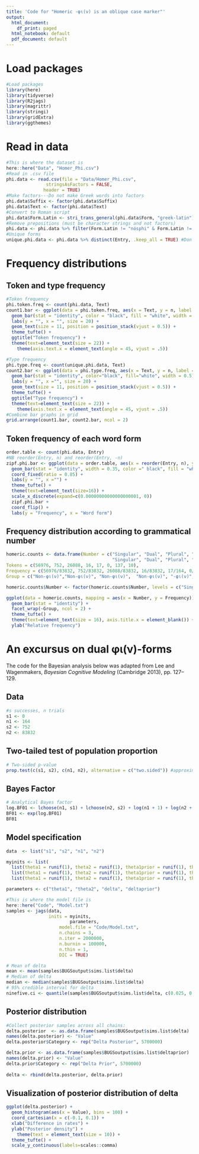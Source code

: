 ```yaml
---
title: 'Code for "Homeric -φι(ν) is an oblique case marker"'
output:
  html_document:
    df_print: paged
  html_notebook: default
  pdf_document: default
---
```




# Load packages

```r
#Load packages
library(here)
library(tidyverse)
library(R2jags)
library(magrittr)
library(stringi)
library(gridExtra)
library(ggthemes)
```

# Read in data

```r
#This is where the dataset is
here::here("Data", "Homer_Phi.csv")
#Read in .csv file
phi.data <- read.csv(file = "Data/Homer_Phi.csv",
               stringsAsFactors = FALSE, 
              header = TRUE)
#Make factors---Do not make Greek words into factors
phi.data$Suffix <- factor(phi.data$Suffix)
phi.data$Text <- factor(phi.data$Text)
#Convert to Roman script
phi.data$Form.Latin <- stri_trans_general(phi.data$Form, "greek-latin")
#Remove prepositions (must be character strings and not factors)
phi.data <- phi.data %>% filter(Form.Latin != "nósphi" & Form.Latin != "nósphin" & Form.Latin != "aponósphi" & Form.Latin != "aponósphin")
#Unique forms
unique.phi.data <- phi.data %>% distinct(Entry, .keep_all = TRUE) #Don't use Form.Latin for constraint
```




# Frequency distributions

## Token and type frequency

```r
#Token frequency
phi.token.freq <- count(phi.data, Text)
count1.bar <- ggplot(data = phi.token.freq, aes(x = Text, y = n, label = n)) +
  geom_bar(stat = "identity", color = "black", fill = "white", width = 0.5) +
  labs(y = "", x = "", size = 20) +
  geom_text(size = 11, position = position_stack(vjust = 0.5)) +
  theme_tufte() +
  ggtitle("Token frequency") +
  theme(text=element_text(size = 22)) +
    theme(axis.text.x = element_text(angle = 45, vjust = .5)) 

#Type frequency
phi.type.freq <- count(unique.phi.data, Text)
count2.bar <- ggplot(data = phi.type.freq, aes(x = Text, y = n, label = n)) +
  geom_bar(stat = "identity", color="black", fill="white", width = 0.5) +
  labs(y = "", x ="", size = 20) +
  geom_text(size = 11, position = position_stack(vjust = 0.5)) +
  theme_tufte() +
  ggtitle("Type frequency") +
  theme(text=element_text(size = 22)) +
    theme(axis.text.x = element_text(angle = 45, vjust = .5))
#Combine bar graphs in grid
grid.arrange(count1.bar, count2.bar, ncol = 2)
```

## Token frequency of each word form


```r
order.table <- count(phi.data, Entry)
#NB reorder(Entry, n) and reorder(Entry, -n)
zipf.phi.bar <- ggplot(data = order.table, aes(x = reorder(Entry, n), y = n)) +
  geom_bar(stat = "identity", width = 0.35, color =" black", fill = "white") +
  coord_fixed(ratio = 0.85) +
  labs(y = "", x ="") +
  theme_tufte() +
  theme(text=element_text(size=16)) +
  scale_x_discrete(expand=c(0.00000000000000000001, 0)) 
  zipf.phi.bar + 
  coord_flip() +
  labs(y = "Frequency", x = "Word form")  
```

## Frequency distribution according to grammatical number

```r
homeric.counts <- data.frame(Number = c("Singular", "Dual", "Plural", "Unclassified", 
                                        "Singular", "Dual", "Plural", "Unclassified"),
Tokens = c(56976, 752, 26088, 16, 17, 0, 137, 10),
Frequency = c(56976/83832, 752/83832, 26088/83832, 16/83832, 17/164, 0/164, 137/164, 10/164),
Group = c("Non-φι(ν)","Non-φι(ν)", "Non-φι(ν)",  "Non-φι(ν)", "-φι(ν)", "-φι(ν)", "-φι(ν)", "-φι(ν)"))

homeric.counts$Number <- factor(homeric.counts$Number, levels = c("Singular", "Dual", "Plural", "Unclassified"))

ggplot(data = homeric.counts, mapping = aes(x = Number, y = Frequency)) +
  geom_bar(stat = "identity") +
  facet_wrap(~Group, ncol = 2) +
  theme_tufte() +
  theme(text=element_text(size = 16), axis.title.x = element_blank()) +
  ylab("Relative frequency") 
```

# An excursus on dual φι(ν)-forms

The code for the Bayesian analysis below was adapted from Lee and Wagenmakers, _Bayesian_ _Cognitive_ _Modeling_ (Cambridge 2013), pp. 127--129.

## Data

```r
#s successes, n trials
s1 <- 0 
n1 <- 164 
s2 <- 752
n2 <- 83832 
```

## Two-tailed test of population proportion

```r
# Two-sided p-value 
prop.test(c(s1, s2), c(n1, n2), alternative = c("two.sided")) #approximate
```

## Bayes Factor

```r
# Analytical Bayes factor
log.BF01 <- lchoose(n1, s1) + lchoose(n2, s2) + log(n1 + 1) + log(n2 + 1) - lchoose((n1 + n2),(s1 + s2)) - log(n1 + n2 + 1)
BF01 <- exp(log.BF01)
BF01 
```

## Model specification

```r
data  <- list("s1", "s2", "n1", "n2") 

myinits <- list(
  list(theta1 = runif(1), theta2 = runif(1), theta1prior = runif(1), theta2prior = runif(1)),
  list(theta1 = runif(1), theta2 = runif(1), theta1prior = runif(1), theta2prior = runif(1)),
  list(theta1 = runif(1), theta2 = runif(1), theta1prior = runif(1), theta2prior = runif(1)))

parameters <- c("theta1", "theta2", "delta", "deltaprior")
```




```r
#This is where the model file is
here::here("Code", "Model.txt")
samples <- jags(data,
                inits = myinits, 
                        parameters,
	 			    model.file = "Code/Model.txt",
	 		    	n.chains = 3, 
	 			    n.iter = 2000000, 
	 			    n.burnin = 100000, 
	 			    n.thin = 1,
	 			    DIC = TRUE)
```


```r
# Mean of delta
mean <- mean(samples$BUGSoutput$sims.list$delta)
# Median of delta
median <- median(samples$BUGSoutput$sims.list$delta)
# 95% credible interval for delta
ninefive.ci <- quantile(samples$BUGSoutput$sims.list$delta, c(0.025, 0.975))
```

## Posterior distribution

```r
#Collect posterior samples across all chains:
delta.posterior  <- as.data.frame(samples$BUGSoutput$sims.list$delta)
names(delta.posterior) <- "Value" 
delta.posterior$Category <- rep("Delta Posterior", 5700000)

delta.prior <- as.data.frame(samples$BUGSoutput$sims.list$deltaprior)
names(delta.prior) <- "Value" 
delta.prior$Category <- rep("Delta Prior", 5700000)
 
delta <- rbind(delta.posterior, delta.prior)
```

## Visualization of posterior distribution of delta


```r
ggplot(delta.posterior) +
  geom_histogram(aes(x = Value), bins = 100) +
  coord_cartesian(x = c(-0.1, 0.1)) +
  xlab("Difference in rates") +
  ylab("Posterior density") +
    theme(text = element_text(size = 10)) +
  theme_tufte() +
  scale_y_continuous(labels=scales::comma)
```


